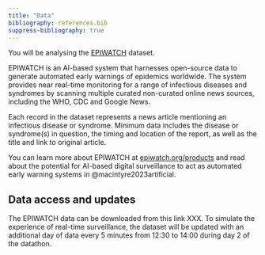```yaml
---
title: "Data"
bibliography: references.bib
suppress-bibliography: true
---
```


You will be analysing the [EPIWATCH](https://www.epiwatch.org/reports) dataset.

EPIWATCH is an AI-based system that harnesses open-source data to generate automated early warnings of epidemics worldwide. The system provides near real-time monitoring for a range of infectious diseases and syndromes by scanning multiple curated non-curated online news sources, including the WHO, CDC and Google News. 

Each record in the dataset represents a news article mentioning an infectious disease or syndrome. Minimum data includes the disease or syndrome(s) in question, the timing and location of the report, as well as the title and link to original article. 

You can learn more about EPIWATCH at [epiwatch.org/products](https://www.epiwatch.org/products) and read about the potential for AI-based digital surveillance to act as automated early warning systems in @macintyre2023artificial. 


## Data access and updates

The EPIWATCH data can be downloaded from this link XXX. To simulate the experience of real-time surveillance, the dataset will be updated with an additional day of data every 5 minutes from 12:30 to 14:00 during day 2 of the datathon. 


